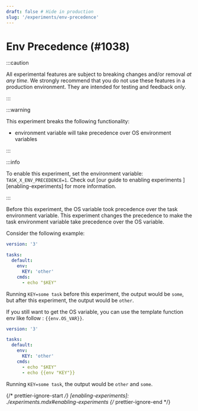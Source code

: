 ```yaml
---
draft: false # Hide in production
slug: '/experiments/env-precedence'
---
```


# Env Precedence (#1038)

:::caution

All experimental features are subject to breaking changes and/or removal _at any
time_. We strongly recommend that you do not use these features in a production
environment. They are intended for testing and feedback only.

:::

:::warning

This experiment breaks the following functionality:

- environment variable will take precedence over OS environment variables

:::

:::info

To enable this experiment, set the environment variable: `TASK_X_ENV_PRECEDENCE=1`.
Check out [our guide to enabling experiments ][enabling-experiments] for more
information.

:::

Before this experiment, the OS variable took precedence over the task environment variable. This experiment changes the precedence to make the task environment variable take precedence over the OS variable.

Consider the following example:

```yml
version: '3'

tasks:
  default:
    env:
      KEY: 'other'
    cmds:
      - echo "$KEY"
```
Running `KEY=some task` before this experiment, the output would be `some`, but after this experiment, the output would be `other`.

If you still want to get the OS variable, you can use the template function env like follow : `{{env.OS_VAR}}`.

```yml
version: '3'

tasks:
  default:
    env:
      KEY: 'other'
    cmds:
      - echo "$KEY"
      - echo {{env "KEY"}}
```
Running `KEY=some task`, the output would be `other` and `some`.

{/* prettier-ignore-start */}
[enabling-experiments]: ./experiments.mdx#enabling-experiments
{/* prettier-ignore-end */}
